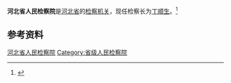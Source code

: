 {{Infobox PRCG
|机构名称 = 河北省人民检察院
|标志1    = Supreme_People's_Procuratorate_of_P.R.China's_badge_.svg
|标志1说明 = [[中华人民共和国人民检察院检徽|中华人民共和国人民检察院检徽]]
|职位1    = [[检察长|检察长]]
|人员1    = [[丁顺生|丁顺生]]
|衔级1    = [[二级大检察官|二级大检察官]]
|职位2    =
|人员2    =
|职位3    =
|人员3    =
|职位4    =
|人员4    =
|授权法源 = [[中华人民共和国宪法|中华人民共和国宪法]]<br />[[s:中华人民共和国刑法|中华人民共和国刑法]]<br />[[s:中华人民共和国刑事诉讼法|中华人民共和国刑事诉讼法]]
|组织法规 = [[s:中华人民共和国人民检察院组织法|中华人民共和国人民检察院组织法]]
|业务上级 = [[中华人民共和国最高人民检察院|中华人民共和国最高人民检察院]]
|组织上级 = [[河北省人民代表大会|河北省人民代表大会]]<br />[[河北省人民代表大会常务委员会|河北省人民代表大会常务委员会]]
|中共上级 = [[中国共产党河北省委员会|中国共产党河北省委员会]]
|中共本级 = 中国共产党河北省人民检察院党组
|机构类型 = [[检察机关|法律监督机关]]
|行政级别 = 副省级
|地址1    = [[河北省|河北省]]石家庄市槐北路
|前身     = 
|邮编1    =050022
|电话1    =
|网站     = 河北省人民检察院
|网址     = http://www.he.jcy.gov.cn/
}}
'''河北省人民检察院'''是[[河北省|河北省]]的[[检察机关|检察机关]]，现任检察长为[[丁顺生|丁顺生]]。<ref>{{Cite book|title=中国法律年鉴 2018|author=伍晓梅主编; 中国法律年鉴编辑部编|publisher=中国法律年鉴社|year=|issn=1003-1715|location=|pages=}}</ref>

== 参考资料 ==
{{reflist}}
{{国家机关|河北省|level=高级}}
{{中华人民共和国检察机关}}
{{中华人民共和国各省级行政区|检察机关}}
[[Category:河北省人民检察院|]]
[[Category:省级人民检察院|Category:省级人民检察院]]